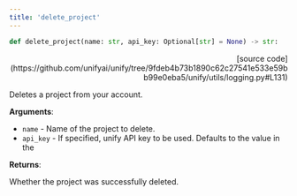 ```yaml
---
title: 'delete_project'
---
```


```python
def delete_project(name: str, api_key: Optional[str] = None) -> str:
```

<p align="right">[source code](https://github.com/unifyai/unify/tree/9fdeb4b73b1890c62c27541e533e59bb99e0eba5/unify/utils/logging.py#L131)</p>

Deletes a project from your account.

**Arguments**:

- `name` - Name of the project to delete.
- `api_key` - If specified, unify API key to be used. Defaults to the value in the



**Returns**:

Whether the project was successfully deleted.